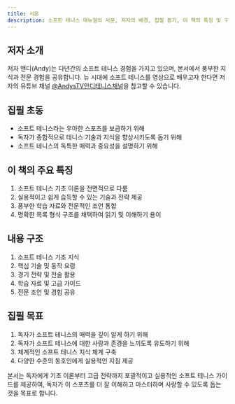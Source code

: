 ```yaml
---
title: 서문
description: 소프트 테니스 매뉴얼의 서문, 저자의 배경, 집필 동기, 이 책의 특징 및 구조 소개
---
```

## 저자 소개

저자 앤디(Andy)는 다년간의 소프트 테니스 경험을 가지고 있으며, 본서에서 풍부한 지식과 전문 경험을 공유합니다.
뉴 시대에 소프트 테니스를 영상으로 배우고자 한다면 저자의 유튜브 채널 [@AndysTV안디테니스채널](https://www.youtube.com/@AndysTV)을 참고할 수 있습니다.

## 집필 초동

- 소프트 테니스라는 우아한 스포츠를 보급하기 위해
- 독자가 종합적으로 테니스 기술과 지식을 향상시키도록 돕기 위해
- 소프트 테니스의 독특한 매력과 중요성을 설명하기 위해

## 이 책의 주요 특징

1. 소프트 테니스 기초 이론을 전면적으로 다룸
2. 실용적이고 쉽게 습득할 수 있는 기술과 전략 제공
3. 풍부한 학습 자료와 전문적인 조언 통합
4. 명확한 목록 형식 구조를 채택하여 읽기 및 이해하기 용이

## 내용 구조

1. 소프트 테니스 기초 지식
2. 핵심 기술 및 동작 요령
3. 경기 전략 및 전술 활용
4. 학습 자료 및 고급 가이드
5. 전문 조언 및 경험 공유

## 집필 목표

1. 독자가 소프트 테니스의 매력을 깊이 알게 하기 위해
2. 독자가 소프트 테니스에 대한 사랑과 존경을 느끼도록 유도하기 위해
3. 체계적인 소프트 테니스 지식 체계 구축
4. 다양한 수준의 동호인에게 실용적인 지침 제공

본서는 독자에게 기초 이론부터 고급 전략까지 포괄적이고 실용적인 소프트 테니스 가이드를 제공하여, 독자가 이 스포츠를 더 잘 이해하고 마스터하며 사랑할 수 있도록 돕는 것을 목표로 합니다.